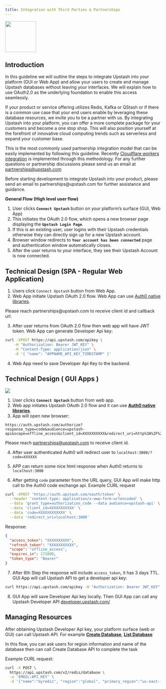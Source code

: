 ```yaml
---
title: Integration with Third Parties & Partnerships
---
```


<Frame>
  <img height="100" src="/img/integration/upstash-integration-diagram.png" />
</Frame>

## Introduction

In this guideline we will outline the steps to integrate Upstash into your platform (GUI or Web App) and allow your users to create and manage Upstash databases without leaving your interfaces. We will explain how to use OAuth2.0 as the underlying foundation to enable this access seamlessly.

If your product or service offering utilizes Redis, Kafka or QStash or if there is a common use case that your end users enable by leveraging these database resources, we invite you to be a partner with us. By integrating Upstash into your platform, you can offer a more complete package for your customers and become a one stop shop. This will also position yourself at the forefront of innovative cloud computing trends such as serverless and expand your customer base.

This is the most commonly used partnership integration model that can be easily implemented by following this guideline. Recently [Cloudflare workers integration](https://blog.cloudflare.com/cloudflare-workers-database-integration-with-upstash/) is implemented through this methodology. For any further questions or partnership discussions please send us an email at partnerships@upstash.com

<Info>
  Before starting development to integrate Upstash into your product, please
  send an email to partnerships@upstash.com for further assistance and guidance.
</Info>

**General Flow (High level user flow)**

1. User clicks **`Connect Upstash`** button on your platform’s surface (GUI, Web App)
2. This initiates the OAuth 2.0 flow, which opens a new browser page displaying the **`Upstash Login Page`**.
3. If this is an existing user, user logins with their Upstash credentials otherwise they can directly sign up for a new Upstash account.
4. Browser window redirects to **`Your account has been connected`** page and authentication window automatically closes.
5. After the user returns to your interface, they see their Upstash Account is now connected.

## Technical Design (SPA - Regular Web Application)

1. Users click `Connect Upstash` button from Web App.
2. Web App initiate Upstash OAuth 2.0 flow. Web App can use
   [Auth0 native libraries](https://auth0.com/docs/libraries).

<Note>
  Please reach partnerships@upstash.com to receive client id and callback url.
</Note>

3. After user returns from OAuth 2.0 flow then web app will have JWT token. Web
   App can generate Developer Api key:

```bash
curl -XPOST https://api.upstash.com/apikey \
    -H "Authorization: Bearer JWT_KEY" \
    -H "Content-Type: application/json" \
    -d '{ "name": "APPNAME_API_KEY_TIMESTAMP" }'
```

4. Web App need to save Developer Api Key to the backend.

## Technical Design ( GUI Apps )

<Frame>
  <img src="/img/integration/oauth2-integration.png" />
</Frame>

1. User clicks **`Connect Upstash`** button from web app.
2. Web app initiates Upstash OAuth 2.0 flow and it can use **[Auth0 native libraries](https://auth0.com/docs/libraries)**.
3. App will open new browser:

```
https://auth.upstash.com/authorize?response_type=code&audience=upstash-api&scope=offline_access&client_id=XXXXXXXXXX&redirect_uri=http%3A%2F%2Flocalhost:3000
```

<Note>Please reach partnerships@upstash.com to receive client id.</Note>

4. After user authenticated Auth0 will redirect user to
   `localhost:3000/?code=XXXXXX`
5. APP can return some nice html response when Auth0 returns to `localhost:3000`

6. After getting `code` parameter from the URL query, GUI App will make http
   call to the Auth0 code exchange api. Example CURL request

```bash
curl -XPOST 'https://auth.upstash.com/oauth/token' \
  --header 'content-type: application/x-www-form-urlencoded' \
  --data 'grant_type=authorization_code --data audience=upstash-api' \
  --data 'client_id=XXXXXXXXXXX' \
  --data 'code=XXXXXXXXXXXX' \
  --data 'redirect_uri=localhost:3000'
```

Response:

```json
{
  "access_token": "XXXXXXXXXX",
  "refresh_token": "XXXXXXXXXXX",
  "scope": "offline_access",
  "expires_in": 172800,
  "token_type": "Bearer"
}
```

7. After 6th Step the response will include `access_token`, it has 3 days TTL.
   GUI App will call Upstash API to get a developer api key:

```bash
curl https://api.upstash.com/apikey -H "Authorization: Bearer JWT_KEY" -d '{ "name" : "APPNAME_API_KEY_TIMESTAMP" }'
```

8. GUI App will save Developer Api key locally. Then GUI App can call any
   Upstash Developer API [developer.upstash.com/](https://developer.upstash.com/)

## Managing Resources

After obtaining Upstash Developer Api key, your platform surface (web or GUI) can call Upstash API. For example **[Create Database](https://developer.upstash.com/#create-database-global)**, **[List Database](https://developer.upstash.com/#list-databases)**

In this flow, you can ask users for region information and name of the database then can call Create Database API to complete the task

Example CURL request:

```bash
curl -X POST \
  https://api.upstash.com/v2/redis/database \
  -u 'EMAIL:API_KEY' \
  -d '{"name":"myredis", "region":"global", "primary_region":"us-east-1", "read_regions":["us-west-1","us-west-2"], "tls": true}'
```
